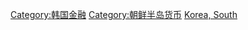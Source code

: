 [[Category:韩国金融|Category:韩国金融]]
[[Category:朝鲜半岛货币|Category:朝鲜半岛货币]]
[[Category:亚洲各国货币|Korea, South]]